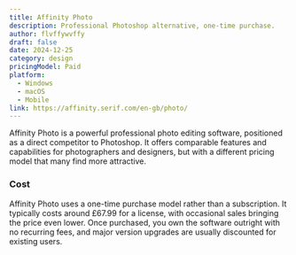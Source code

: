 ```yaml
---
title: Affinity Photo
description: Professional Photoshop alternative, one-time purchase.
author: flvffywvffy
draft: false
date: 2024-12-25
category: design
pricingModel: Paid
platform:
  - Windows
  - macOS
  - Mobile
link: https://affinity.serif.com/en-gb/photo/
---
```


Affinity Photo is a powerful professional photo editing software, positioned as
a direct competitor to Photoshop. It offers comparable features and capabilities
for photographers and designers, but with a different pricing model that many
find more attractive.

### Cost

Affinity Photo uses a one-time purchase model rather than a subscription. It
typically costs around £67.99 for a license, with occasional sales
bringing the price even lower. Once purchased, you own the software outright with
no recurring fees, and major version upgrades are usually discounted for existing users.
